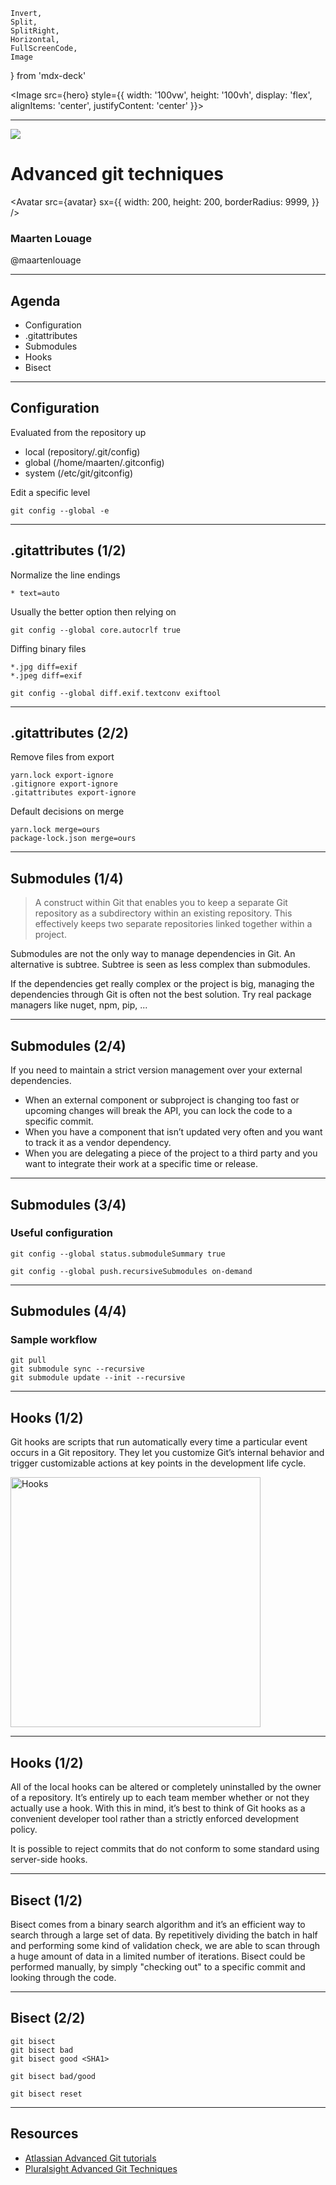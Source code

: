     Invert,
    Split,
    SplitRight,
    Horizontal,
    FullScreenCode,
    Image
} from 'mdx-deck'



<Image
  src={hero}
  style={{
    width: '100vw',
    height: '100vh',
    display: 'flex',
    alignItems: 'center',
    justifyContent: 'center'
  }}>
</Image>

---


<Layout>

<img src={git} />

<Horizontal>

# Advanced git techniques

</Horizontal>

<Split>

<Avatar
  src={avatar}
  sx={{
    width: 200,
    height: 200,
    borderRadius: 9999,
  }}
/>

### Maarten Louage
@maartenlouage

</Split>

</Layout>

---

<Layout>

## Agenda

- Configuration
- .gitattributes
- Submodules
- Hooks
- Bisect

</Layout>

---

<Layout>

## Configuration

Evaluated from the repository up
- local (repository/.git/config)
- global (/home/maarten/.gitconfig)
- system (/etc/git/gitconfig)

Edit a specific level
```
git config --global -e
```

</Layout>

---

<Layout>

## .gitattributes (1/2)

Normalize the line endings
```
* text=auto
```

Usually the better option then relying on
```
git config --global core.autocrlf true
```

Diffing binary files
```
*.jpg diff=exif
*.jpeg diff=exif
```

```
git config --global diff.exif.textconv exiftool
```

</Layout>

---

<Layout>

## .gitattributes (2/2)

Remove files from export
```
yarn.lock export-ignore
.gitignore export-ignore
.gitattributes export-ignore
```

Default decisions on merge
```
yarn.lock merge=ours
package-lock.json merge=ours
```

</Layout>

---

<Layout>

## Submodules (1/4)

> A construct within Git that enables you to keep a separate Git repository as a subdirectory within an existing repository. This effectively keeps two separate repositories linked together within a project.

Submodules are not the only way to manage dependencies in Git. An alternative is subtree. Subtree is seen as less complex than submodules.

If the dependencies get really complex or the project is big, managing the dependencies through Git is often not the best solution. Try real package managers like nuget, npm, pip, ...

</Layout>

---

<Layout>

## Submodules (2/4)

If you need to maintain a strict version management over your external dependencies.

- When an external component or subproject is changing too fast or upcoming changes will break the API, you can lock the code to a specific commit.
- When you have a component that isn’t updated very often and you want to track it as a vendor dependency.
- When you are delegating a piece of the project to a third party and you want to integrate their work at a specific time or release.

</Layout>

---

<Layout>

## Submodules (3/4)

### Useful configuration
```
git config --global status.submoduleSummary true
```

```
git config --global push.recursiveSubmodules on-demand
```

</Layout>

---

<Layout>

## Submodules (4/4)

### Sample workflow

```
git pull
git submodule sync --recursive
git submodule update --init --recursive
```

</Layout>

---


<Layout>

## Hooks (1/2)

Git hooks are scripts that run automatically every time a particular event occurs in a Git repository. They let you customize Git’s internal behavior and trigger customizable actions at key points in the development life cycle.

<img src={hooks} alt="Hooks" height="400px" />

</Layout>

---

<Layout>

## Hooks (1/2)

All of the local hooks can be altered or completely uninstalled by the owner of a repository. It’s entirely up to each team member whether or not they actually use a hook. With this in mind, it’s best to think of Git hooks as a convenient developer tool rather than a strictly enforced development policy.

It is possible to reject commits that do not conform to some standard using server-side hooks.

</Layout>

---

<Layout>

## Bisect (1/2)

Bisect comes from a binary search algorithm and it’s an efficient way to search through a large set of data. By repetitively dividing the batch in half and performing some kind of validation check, we are able to scan through a huge amount of data in a limited number of iterations. Bisect could be performed manually, by simply "checking out" to a specific commit and looking through the code.

</Layout>

---

<Layout>

## Bisect (2/2)

```
git bisect
git bisect bad
git bisect good <SHA1>
```

```
git bisect bad/good
```

```
git bisect reset
```
</Layout>

---

<Layout>

## Resources

- [Atlassian Advanced Git tutorials](https://www.atlassian.com/git/tutorials/advanced-overview)
- [Pluralsight Advanced Git Techniques](https://app.pluralsight.com/library/courses/advanced-git-techniques/table-of-contents)

</Layout>
